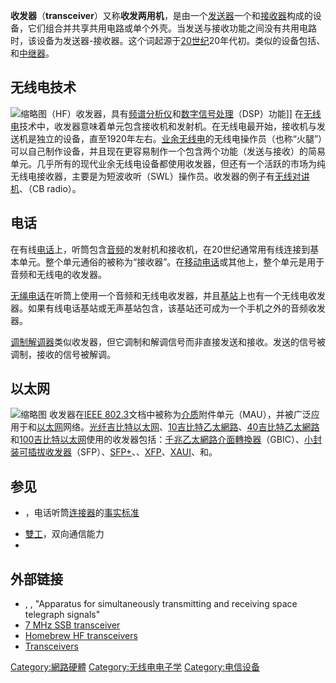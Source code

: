 {{NoteTA
|G1=通信
|G2=IT
}}
'''收发器'''（'''transceiver'''）又称'''收发两用机'''，是由一个[[发送器|发送器]]一个和[[无线电接收机|接收器]]构成的设备，它们组合并共享共用电路或单个外壳。当发送与接收功能之间没有共用电路时，该设备为发送器-接收器。这个词起源于[[20世纪|20世纪]]20年代初。类似的设备包括{{tsl|en|Transponder||应答器}}、{{tsl|en|Transverter|转换器}}和[[中继器|中继器]]。

== 无线电技术 ==
[[File:Icom.png|缩略图]]（HF）收发器，具有[[频谱分析仪|频谱分析仪]]和[[数字信号处理|数字信号处理]]（DSP）功能]]
在[[无线电|无线电]]技术中，收发器意味着单元包含接收机和发射机。在无线电最开始，接收机与发送机是独立的设备，直至1920年左右。[[业余无线电|业余无线电]]的无线电操作员（也称“火腿”）可以自己制作设备，并且现在更容易制作一个包含两个功能（发送与接收）的简易单元。几乎所有的现代业余无线电设备都使用收发器，但还有一个活跃的市场为纯无线电接收器，主要是为短波收听（SWL）操作员。收发器的例子有[[无线对讲机|无线对讲机]]、{{tsl|en|CB radio|民用频带无线电}}（CB radio）。

== 电话 ==
在有线[[电话|电话]]上，听筒包含[[錄音|音频]]的发射机和接收机，在20世纪通常用{{tsl|en|Tinsel wire|金属线缆}}有线连接到基本单元。整个单元通俗的被称为“接收器”。在[[移动电话|移动电话]]或其他{{tsl|en|Radiotelephone|无线电手机|无线电话}}上，整个单元是用于音频和无线电的收发器。

[[无绳电话|无绳电话]]在听筒上使用一个音频和无线电收发器，并且[[基站|基站]]上也有一个无线电收发器。如果有线电话基站或无声基站包含{{tsl|en|speakerphone|送受话器}}，该基站还可成为一个手机之外的音频收发器。

[[调制解调器|调制解调器]]类似收发器，但它调制和解调信号而非直接发送和接收。发送的信号被调制，接收的信号被解调。

== 以太网 ==
[[File:Ethernet-media-converter-transceiver-0a.jpg|缩略图]]
收发器在[[IEEE_802.3|IEEE 802.3]]文档中被称为[[介质|介质]]附件单元（MAU），并被广泛应用于{{tsl|en|10BASE2}}和{{tsl|en|10BASE5}}[[以太网|以太网]]网络。[[光導纖維|光纤]][[吉比特以太网|吉比特以太网]]、[[10吉比特乙太網路|10吉比特乙太網路]]、[[100吉比特以太网|40吉比特乙太網路]]和[[100吉比特以太网|100吉比特以太网]]使用的收发器包括：[[千兆乙太網路介面轉換器|千兆乙太網路介面轉換器]]（GBIC）、[[小封装可插拔收发器|小封装可插拔收发器]]（SFP）、[[SFP+|SFP+]]、{{tsl|en|QSFP}}、[[XFP|XFP]]、[[XAUI|XAUI]]、{{tsl|en|CXP (connector)||CXP}}和{{tsl|en|C Form-factor Pluggable||CFP}}。

== 参见 ==
* {{tsl|en|4P4C}}，电话听筒[[电子连接器|连接器]]的[[事实标准|事实标准]]
* [[雙工|雙工]]，双向通信能力
* {{tsl|en|Transponder#Optical communications||应答器#光通信}}

== 外部链接 ==
* ''{{US Patent|0716136}}'', {{tsl|en|John Stone Stone}}, "Apparatus for simultaneously transmitting and receiving space telegraph signals"
* [https://web.archive.org/web/20060304210951/http://www.hamradio.co.in/tcvr/index.php 7 MHz SSB transceiver]
* [https://web.archive.org/web/20140711200853/http://www.vanyi.net/homemade/homebrew-hf-ssb-transceivers/ Homebrew HF transceivers]
* [https://www.flypro.com/p13192.html Transceivers] {{Wayback|url=https://www.flypro.com/p13192.html |date=20210209045739 }}

{{Ethernet}}
{{Authority control}}

[[Category:網路硬體|Category:網路硬體]]
[[Category:无线电电子学|Category:无线电电子学]]
[[Category:电信设备|Category:电信设备]]